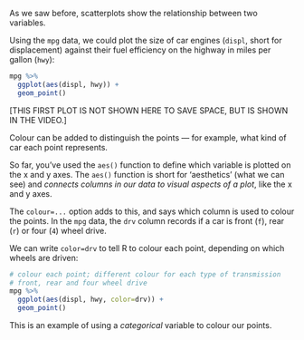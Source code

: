 
As we saw before, scatterplots show the relationship between two variables.

Using the `mpg` data, we could plot the size of car engines (`displ`, short for displacement) against their fuel efficiency on
the highway in miles per gallon (`hwy`):

```r
mpg %>%
  ggplot(aes(displ, hwy)) +
  geom_point()
```

[THIS FIRST PLOT IS NOT SHOWN HERE TO SAVE SPACE, BUT IS SHOWN IN THE VIDEO.]


Colour can be added to distinguish the points — for example, what kind of car each point represents.

So far, you've used the `aes()` function to define which variable is plotted on the x and y axes.  The `aes()` function is short for 'aesthetics' (what we can see) and *connects columns in our data to visual aspects of a plot*, like the x and y axes. 

The `colour=...` option adds to this, and says which column is used to colour the points.
In the `mpg` data, the `drv` column records if a car is front (`f`), rear (`r`) or four (`4`) wheel drive.

We can write `color=drv` to tell R to colour each point, depending on which wheels are driven:

```r
# colour each point; different colour for each type of transmission
# front, rear and four wheel drive
mpg %>%
  ggplot(aes(displ, hwy, color=drv)) +
  geom_point()
```

This is an example of using a *categorical* variable to colour our points.









